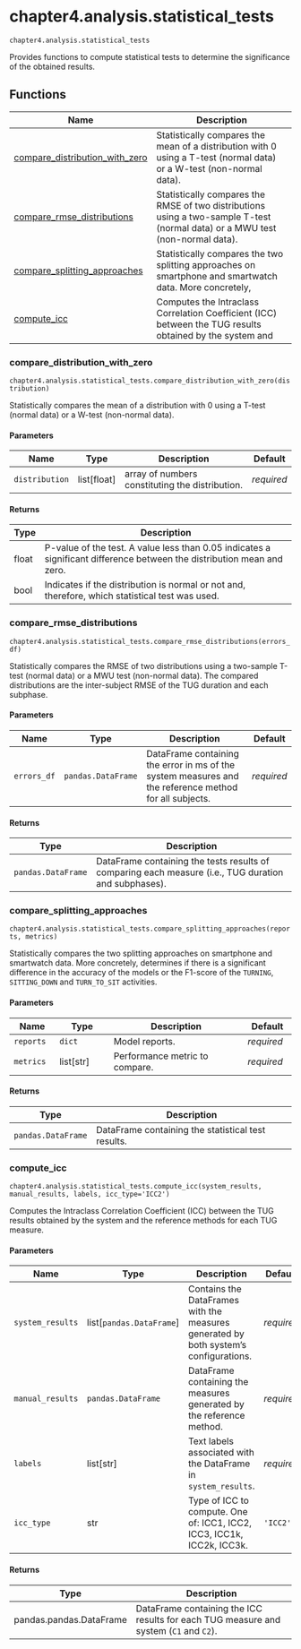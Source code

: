 # chapter4.analysis.statistical_tests { #libs.chapter4.analysis.statistical_tests }

`chapter4.analysis.statistical_tests`

Provides functions to compute statistical tests to determine the significance of the obtained results.

## Functions

| Name | Description |
| --- | --- |
| [compare_distribution_with_zero](#libs.chapter4.analysis.statistical_tests.compare_distribution_with_zero) | Statistically compares the mean of a distribution with 0 using a T-test (normal data) or a W-test (non-normal data). |
| [compare_rmse_distributions](#libs.chapter4.analysis.statistical_tests.compare_rmse_distributions) | Statistically compares the RMSE of two distributions using a two-sample T-test (normal data) or a MWU test (non-normal data). |
| [compare_splitting_approaches](#libs.chapter4.analysis.statistical_tests.compare_splitting_approaches) | Statistically compares the two splitting approaches on smartphone and smartwatch data. More concretely, |
| [compute_icc](#libs.chapter4.analysis.statistical_tests.compute_icc) | Computes the Intraclass Correlation Coefficient (ICC) between the TUG results obtained by the system and |

### compare_distribution_with_zero { #libs.chapter4.analysis.statistical_tests.compare_distribution_with_zero }

`chapter4.analysis.statistical_tests.compare_distribution_with_zero(distribution)`

Statistically compares the mean of a distribution with 0 using a T-test (normal data) or a W-test (non-normal data).

#### Parameters

| Name           | Type          | Description                                     | Default    |
|----------------|---------------|-------------------------------------------------|------------|
| `distribution` | list\[float\] | array of numbers constituting the distribution. | _required_ |

#### Returns

| Type   | Description                                                                                                            |
|--------|------------------------------------------------------------------------------------------------------------------------|
| float  | P-value of the test. A value less than 0.05 indicates a significant difference between the distribution mean and zero. |
| bool   | Indicates if the distribution is normal or not and, therefore, which statistical test was used.                        |

### compare_rmse_distributions { #libs.chapter4.analysis.statistical_tests.compare_rmse_distributions }

`chapter4.analysis.statistical_tests.compare_rmse_distributions(errors_df)`

Statistically compares the RMSE of two distributions using a two-sample T-test (normal data) or a MWU test (non-normal data).
The compared distributions are the inter-subject RMSE of the TUG duration and each subphase.

#### Parameters

| Name        | Type               | Description                                                                                            | Default    |
|-------------|--------------------|--------------------------------------------------------------------------------------------------------|------------|
| `errors_df` | `pandas.DataFrame` | DataFrame containing the error in ms of the system measures and the reference method for all subjects. | _required_ |

#### Returns

| Type               | Description                                                                                          |
|--------------------|------------------------------------------------------------------------------------------------------|
| `pandas.DataFrame` | DataFrame containing the tests results of comparing each measure (i.e., TUG duration and subphases). |

### compare_splitting_approaches { #libs.chapter4.analysis.statistical_tests.compare_splitting_approaches }

`chapter4.analysis.statistical_tests.compare_splitting_approaches(reports, metrics)`

Statistically compares the two splitting approaches on smartphone and smartwatch data. More concretely,
determines if there is a significant difference in the accuracy of the models or the F1-score of the
`TURNING`, `SITTING_DOWN` and `TURN_TO_SIT` activities.

#### Parameters

| Name      | Type        | Description                    | Default    |
|-----------|-------------|--------------------------------|------------|
| `reports` | `dict`      | Model reports.                 | _required_ |
| `metrics` | list\[str\] | Performance metric to compare. | _required_ |

#### Returns

| Type               | Description                                        |
|--------------------|----------------------------------------------------|
| `pandas.DataFrame` | DataFrame containing the statistical test results. |

### compute_icc { #libs.chapter4.analysis.statistical_tests.compute_icc }

`chapter4.analysis.statistical_tests.compute_icc(system_results, manual_results, labels, icc_type='ICC2')`

Computes the Intraclass Correlation Coefficient (ICC) between the TUG results obtained by the system and
the reference methods for each TUG measure.

#### Parameters

| Name             | Type                       | Description                                                                          | Default    |
|------------------|----------------------------|--------------------------------------------------------------------------------------|------------|
| `system_results` | list\[`pandas.DataFrame`\] | Contains the DataFrames with the measures generated by both system's configurations. | _required_ |
| `manual_results` | `pandas.DataFrame`         | DataFrame containing the measures generated by the reference method.                 | _required_ |
| `labels`         | list\[str\]                | Text labels associated with the DataFrame in `system_results`.                       | _required_ |
| `icc_type`       | str                        | Type of ICC to compute. One of: ICC1, ICC2, ICC3, ICC1k, ICC2k, ICC3k.               | `'ICC2'`   |

#### Returns

| Type                    | Description                                                                           |
|-------------------------|---------------------------------------------------------------------------------------|
| pandas.pandas.DataFrame | DataFrame containing the ICC results for each TUG measure and system (`C1` and `C2`). |